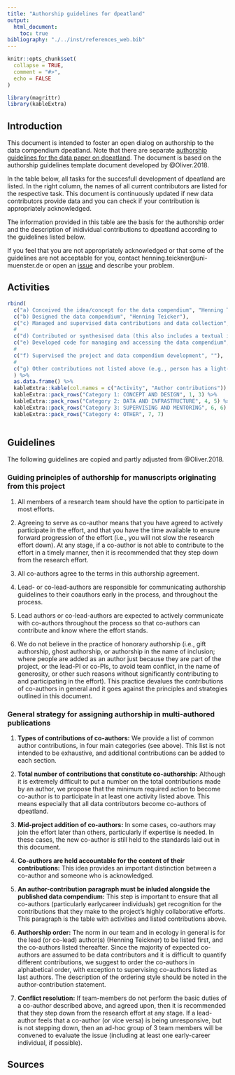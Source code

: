 ```yaml
---
title: "Authorship guidelines for dpeatland"
output: 
  html_document:
    toc: true
bibliography: "./../inst/references_web.bib"
---
```


```r
knitr::opts_chunk$set(
  collapse = TRUE,
  comment = "#>",
  echo = FALSE
)
```

```r
library(magrittr)
library(kableExtra)
```

## Introduction

This document is intended to foster an open dialog on authorship to the data compendium dpeatland. Note that there are separate [authorship guidelines for the data paper on dpeatland](a07-Authorship-guidelines-for-the-data-paper.html). The document is based on the authorship guidelines template document developed by @Oliver.2018.

In the table below, all tasks for the succesfull development of dpeatland are listed. In the right column, the names of all current contributors are listed for the respective task. This document is continuously updated if new data contributors provide data and you can check if your contribution is appropriately acknowledged. 

The information provided in this table are the basis for the authorship order and the description of inidividual contributions to dpeatland according to the guidelines listed below.

If you feel that you are not appropriately acknowledged or that some of the guidelines are not acceptable for you, contact henning.teickner@uni-muenster.de or open an [issue](https://github.com/henningte/dpeatland/issues) and describe your problem. 

## Activities

```r
rbind( 
  c("a) Conceived the idea/concept for the data compendium", "Henning Teicker"),
  c("b) Designed the data compendium", "Henning Teicker"),
  c("c) Managed and supervised data contributions and data collection", "Henning Teicker"),
  #
  c("d) Contributed or synthesised data (this also includes a textual interpretation/evaluation of the data and data quality)", ""),
  c("e) Developed code for managing and accessing the data compendium", ""),
  #
  c("f) Supervised the project and data compendium development", ""),
  # 
  c("g) Other contributions not listed above (e.g., person has a light-bulb moment that completely changes scope/slant of project), please specify", "")
  ) %>%
  as.data.frame() %>%
  kableExtra::kable(col.names = c("Activity", "Author contributions")) %>%
  kableExtra::pack_rows("Category 1: CONCEPT AND DESIGN", 1, 3) %>%
  kableExtra::pack_rows("Category 2: DATA AND INFRASTRUCTURE", 4, 5) %>%
  kableExtra::pack_rows("Category 3: SUPERVISING AND MENTORING", 6, 6) %>%
  kableExtra::pack_rows("Category 4: OTHER", 7, 7)
  
```

## Guidelines

The following guidelines are copied and partly adjusted from @Oliver.2018.

### Guiding principles of authorship for manuscripts originating from this project

1. All members of a research team should have the option to participate in most efforts.

2. Agreeing to serve as co-author means that you have agreed to actively participate in the effort, and that you have the time available to ensure forward progression of the effort (i.e., you will not slow the research effort down). At any stage, if a co-author is not able to contribute to the effort in a timely manner, then it is recommended that they step down from the research effort.

3. All co-authors agree to the terms in this authorship agreement.

4. Lead- or co-lead-authors are responsible for communicating authorship guidelines to their coauthors early in the process, and throughout the process.

5. Lead authors or co-lead-authors are expected to actively communicate with co-authors throughout
the process so that co-authors can contribute and know where the effort stands.

6. We do not believe in the practice of honorary authorship (i.e., gift authorship, ghost authorship, or authorship in the name of inclusion; where people are added as an author just because they are part of the project, or the lead-PI or co-PIs, to avoid team conflict, in the name of generosity, or other such reasons without significantly contributing to and participating in the effort). This practice devalues the contributions of co-authors in general and it goes against the principles and strategies outlined in this document.


### General strategy for assigning authorship in multi-authored publications

1. **Types of contributions of co-authors:** We provide a list of common author contributions, in four main categories (see above). This list is not intended to be exhaustive, and additional contributions can be added to each section.

2. **Total number of contributions that constitute co-authorship:** Although it is extremely difficult to put a number on the total contributions made by an author, we propose that the minimum required action to become co-author is to participate in at least one activity listed above. This means especially that all data contributors become co-authors of dpeatland.

3. **Mid-project addition of co-authors:** In some cases, co-authors may join the effort later than others, particularly if expertise is needed. In these cases, the new co-author is still held to the standards laid out in this document.

4. **Co-authors are held accountable for the content of their contributions:** This idea provides an important distinction between a co-author and someone who is acknowledged. 

5. **An author-contribution paragraph must be inluded alongside the published data compendium:** This step is important to ensure that all co-authors (particularly earlycareer individuals) get recognition for the contributions that they make to the project’s highly collaborative efforts. This paragraph is the table with activities and listed contributions above.

6. **Authorship order:** The norm in our team and in ecology in general is for the lead (or co-lead) author(s) (Henning Teickner) to be listed first, and the co-authors listed thereafter. Since the majority of expected co-authors are assumed to be data contributors and it is difficult to quantify different contributions, we suggest to order the co-authors in alphabetical order, with exception to supervising co-authors listed as last authors. The description of the ordering style should be noted in the author-contribution statement.

7. **Conflict resolution:** If team-members do not perform the basic duties of a co-author described above, and agreed upon, then it is recommended that they step down from the research effort at any stage. If a lead-author feels that a co-author (or vice versa) is being unresponsive, but is not stepping down, then an ad-hoc group of 3 team members will be convened to evaluate the issue (including at least one early-career individual, if possible).

## Sources
